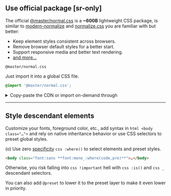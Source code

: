 ## Use official package [sr-only]
The official [@master/normal.css](https://github.com/master-co/normal.css) is a **~600B** lightweight CSS package, is similar to [modern-normalize](https://github.com/sindresorhus/modern-normalize) and [normalize.css](https://github.com/necolas/normalize.css) you are familiar with but better:

- Keep element styles consistent across browsers.
- Remove browser default styles for a better start.
- Support responsive media and better text rendering.
- [and more...](/reference/normal-css#consistency)

```install
@master/normal.css
```
Just import it into a global CSS file.
```css
@import '@master/normal.css';
```
<details>
    <summary>Copy-paste the CDN or import on-demand through</summary>
    <div>
        ```html
        <link href="https://cdn.master.co/normal.css" rel="stylesheet">
        ```
        Or import on-demand:
        <Code lang="css">
            {require('!!raw-loader!@master/normal.css/src/index.css').default.replace(/(..\/)\b/g, '@master/normal.css/')}
        </Code>
    </div>
</details>

---

## Style descendant elements
Customize your fonts, foreground color, etc., add syntax in `html <body class="…">` and rely on native inheritance behavior or use CSS selectors to preset global styles.

(o) Use zero [specificity](https://developer.mozilla.org/en-US/docs/Web/CSS/Specificity) `css :where()` to select elements and preset styles.
```html
<body class="font:sans **font:mono_:where(code,pre)**">…</body>
```
Otherwise, you risk falling into `css !important` hell with `css :is()` and `css _` descendant selectors.

You can also add `@preset` to lower it to the preset layer to make it even lower in priority.